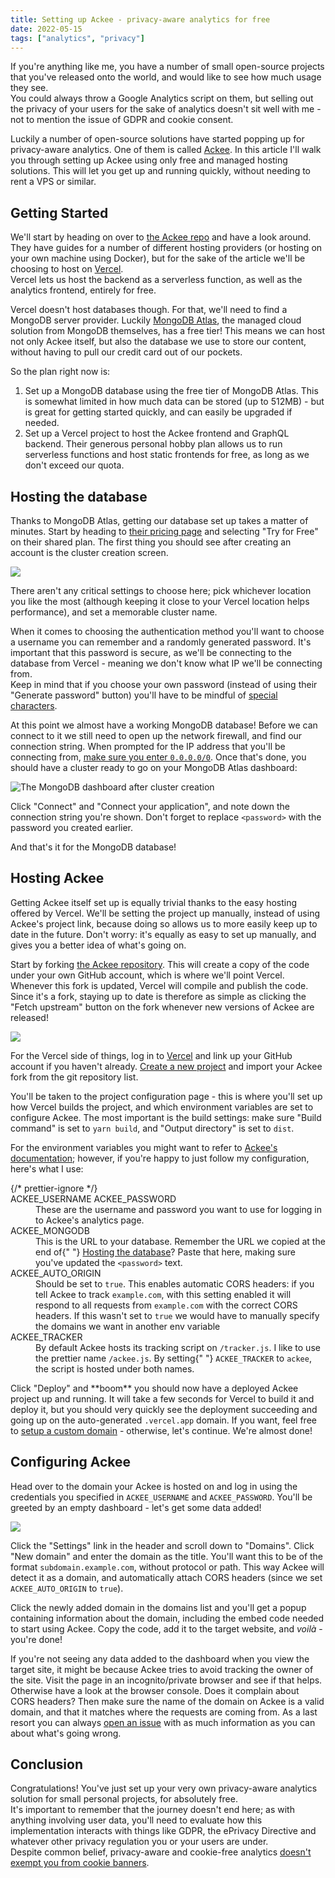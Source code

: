 ---
title: Setting up Ackee - privacy-aware analytics for free
date: 2022-05-15
tags: ["analytics", "privacy"]
---

If you're anything like me, you have a number of small open-source projects that you've released onto the world, and would like to see how much usage they see.  
You could always throw a Google Analytics script on them, but selling out the privacy of your users for the sake of analytics doesn't sit well with me - not to mention the issue of GDPR and cookie consent.

Luckily a number of open-source solutions have started popping up for privacy-aware analytics. One of them is called [Ackee](https://github.com/electerious/Ackee). In this article I'll walk you through setting up Ackee using only free and managed hosting solutions. This will let you get up and running quickly, without needing to rent a VPS or similar.

## Getting Started

We'll start by heading on over to [the Ackee repo](https://github.com/electerious/Ackee#readme) and have a look around. They have guides for a number of different hosting providers (or hosting on your own machine using Docker), but for the sake of the article we'll be choosing to host on [Vercel](https://github.com/electerious/Ackee/blob/master/docs/Get%20started.md#with-vercel).  
Vercel lets us host the backend as a serverless function, as well as the analytics frontend, entirely for free.

Vercel doesn't host databases though. For that, we'll need to find a MongoDB server provider. Luckily [MongoDB Atlas](https://www.mongodb.com/atlas/database), the managed cloud solution from MongoDB themselves, has a free tier! This means we can host not only Ackee itself, but also the database we use to store our content, without having to pull our credit card out of our pockets.

So the plan right now is:

1. Set up a MongoDB database using the free tier of MongoDB Atlas. This is somewhat limited in how much data can be stored (up to 512MB) - but is great for getting started quickly, and can easily be upgraded if needed.
2. Set up a Vercel project to host the Ackee frontend and GraphQL backend. Their generous personal hobby plan allows us to run serverless functions and host static frontends for free, as long as we don't exceed our quota.

## Hosting the database

Thanks to MongoDB Atlas, getting our database set up takes a matter of minutes. Start by heading to [their pricing page](https://www.mongodb.com/pricing) and selecting "Try for Free" on their shared plan. The first thing you should see after creating an account is the cluster creation screen.


<img class="no-shadow" style="margin-bottom:0" src={MongodbAtlas.src} />

There aren't any critical settings to choose here; pick whichever location you like the most (although keeping it close to your Vercel location helps performance), and set a memorable cluster name.

When it comes to choosing the authentication method you'll want to choose a username you can remember and a randomly generated password. It's important that this password is secure, as we'll be connecting to the database from Vercel - meaning we don't know what IP we'll be connecting from.  
Keep in mind that if you choose your own password (instead of using their "Generate password" button) you'll have to be mindful of [special characters](https://www.mongodb.com/docs/atlas/troubleshoot-connection/#special-characters-in-connection-string-password).

At this point we almost have a working MongoDB database! Before we can connect to it we still need to open up the network firewall, and find our connection string. When prompted for the IP address that you'll be connecting from, [make sure you enter `0.0.0.0/0`](https://vercel.com/docs/concepts/solutions/databases#allowing-and-blocking-ip-addresses). Once that's done, you should have a cluster ready to go on your MongoDB Atlas dashboard:


<img
  alt="The MongoDB dashboard after cluster creation"
  src={MongodbDashboard.src}
/>

Click "Connect" and "Connect your application", and note down the connection string you're shown. Don't forget to replace `<password>` with the password you created earlier.

And that's it for the MongoDB database!

## Hosting Ackee

Getting Ackee itself set up is equally trivial thanks to the easy hosting offered by Vercel. We'll be setting the project up manually, instead of using Ackee's project link, because doing so allows us to more easily keep up to date in the future. Don't worry: it's equally as easy to set up manually, and gives you a better idea of what's going on.

Start by forking [the Ackee repository](https://github.com/electerious/Ackee). This will create a copy of the code under your own GitHub account, which is where we'll point Vercel. Whenever this fork is updated, Vercel will compile and publish the code. Since it's a fork, staying up to date is therefore as simple as clicking the "Fetch upstream" button on the fork whenever new versions of Ackee are released!


<img src={VercelConfiguration.src} />

For the Vercel side of things, log in to [Vercel](https://vercel.com/) and link up your GitHub account if you haven't already. [Create a new project](https://vercel.com/new) and import your Ackee fork from the git repository list.

You'll be taken to the project configuration page - this is where you'll set up how Vercel builds the project, and which environment variables are set to configure Ackee. The most important is the build settings: make sure "Build command" is set to `yarn build`, and "Output directory" is set to `dist`.

For the environment variables you might want to refer to [Ackee's documentation](https://github.com/electerious/Ackee/blob/master/docs/Options.md); however, if you're happy to just follow my configuration, here's what I use:

<dl>
  {/* prettier-ignore */}
  <dt>
    ACKEE_USERNAME  
    ACKEE_PASSWORD
  </dt>
  <dd>
    These are the username and password you want to use for logging in to
    Ackee's analytics page.
  </dd>
  <dt>ACKEE_MONGODB</dt>
  <dd>
    This is the URL to your database. Remember the URL we copied at the end of{" "}
    <a href="#hosting-the-database">Hosting the database</a>? Paste that here,
    making sure you've updated the <code>&lt;password&gt;</code> text.
  </dd>
  <dt>ACKEE_AUTO_ORIGIN</dt>
  <dd>
    Should be set to <code>true</code>. This enables automatic CORS headers: if
    you tell Ackee to track <code>example.com</code>, with this setting enabled
    it will respond to all requests from <code>example.com</code> with the
    correct CORS headers. If this wasn't set to <code>true</code> we would have
    to manually specify the domains we want in another env variable
  </dd>
  <dt>ACKEE_TRACKER</dt>
  <dd>
    By default Ackee hosts its tracking script on <code>/tracker.js</code>. I
    like to use the prettier name <code>/ackee.js</code>. By setting{" "}
    <code>ACKEE_TRACKER</code> to <code>ackee</code>, the script is hosted under
    both names.
  </dd>
</dl>

Click "Deploy" and \*\*boom\*\* you should now have a deployed Ackee project up and running. It will take a few seconds for Vercel to build it and deploy it, but you should very quickly see the deployment succeeding and going up on the auto-generated `.vercel.app` domain. If you want, feel free to [setup a custom domain](https://vercel.com/docs/concepts/projects/custom-domains) - otherwise, let's continue. We're almost done!

## Configuring Ackee

Head over to the domain your Ackee is hosted on and log in using the credentials you specified in `ACKEE_USERNAME` and `ACKEE_PASSWORD`. You'll be greeted by an empty dashboard - let's get some data added!


<img src={AckeeDomain.src} />

Click the "Settings" link in the header and scroll down to "Domains". Click "New domain" and enter the domain as the title. You'll want this to be of the format `subdomain.example.com`, without protocol or path. This way Ackee will detect it as a domain, and automatically attach CORS headers (since we set `ACKEE_AUTO_ORIGIN` to `true`).

Click the newly added domain in the domains list and you'll get a popup containing information about the domain, including the embed code needed to start using Ackee. Copy the code, add it to the target website, and _voilà_ - you're done!

If you're not seeing any data added to the dashboard when you view the target site, it might be because Ackee tries to avoid tracking the owner of the site. Visit the page in an incognito/private browser and see if that helps. Otherwise have a look at the browser console. Does it complain about CORS headers? Then make sure the name of the domain on Ackee is a valid domain, and that it matches where the requests are coming from. As a last resort you can always [open an issue](https://github.com/electerious/Ackee/issues) with as much information as you can about what's going wrong.

## Conclusion

Congratulations! You've just set up your very own privacy-aware analytics solution for small personal projects, for absolutely free.  
It's important to remember that the journey doesn't end here; as with anything involving user data, you'll need to evaluate how this implementation interacts with things like GDPR, the ePrivacy Directive and whatever other privacy regulation you or your users are under.  
Despite common belief, privacy-aware and cookie-free analytics [doesn't exempt you from cookie banners](./2022-06-09-analytics-cookie-compliance).
